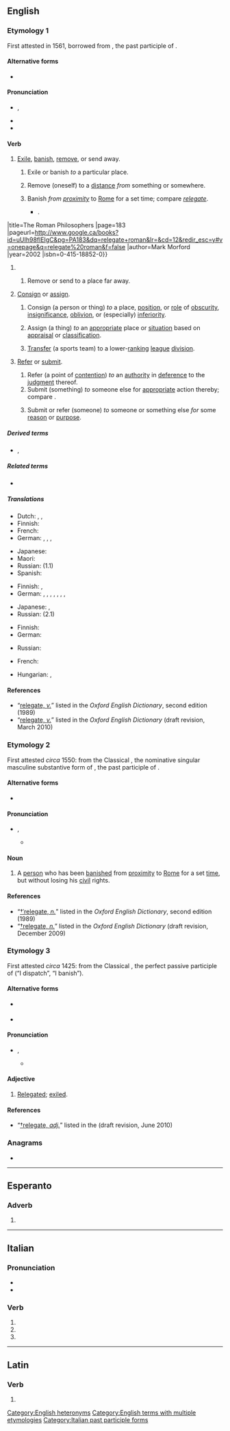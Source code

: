 ==English==
{{was wotd|2012|January|6}}

===Etymology 1===
First attested in 1561, borrowed from {{bor|en|la|relēgātus}}, the past participle of {{m|la|relēgō|t=to dispatch, banish}}.

====Alternative forms====
* {{l|en|religate}} {{defdate|17th century}}

====Pronunciation====
* {{a|RP}} {{enPR|rĕʹlĭgāt}}, {{IPA|en|/ˈɹɛlɪɡeɪt/}}
* {{audio|en|LL-Q1860 (eng)-Vealhurl-relegate1.wav|Audio (UK)}}
* {{audio|en|en-au-relegate.ogg|Audio (AU)}}

====Verb====
{{en-verb}}

# [[exile|Exile]], [[banish]], [[remove]], or send away.
## {{lb|en|transitive|done to a person}} Exile or banish ''to'' a particular place.
## {{lb|en|reflexive|obsolete|rare}} Remove (oneself) to a [[distance]] ''from'' something or somewhere.
## {{lb|en|transitive|historical|Ancient Rome|done to a person}} Banish ''from [[proximity]]'' to [[Rome]] for a set time; compare ''[[relegate#Etymology 2|relegate]]''.
##* {{quote-book|en|passage=Eventually his freedom of speech drove Vespasian to '''relegate''' him a second time, and shortly after he was executed {{...}}.
|title=The Roman Philosophers
|page=183
|pageurl=http://www.google.ca/books?id=uUIh98flEIgC&pg=PA183&dq=relegate+roman&lr=&cd=12&redir_esc=y#v=onepage&q=relegate%20roman&f=false
|author=Mark Morford
|year=2002
|isbn=0-415-18852-0}}
## {{lb|en|transitive|figuratively}} Remove or send to a place far away.
# {{lb|en|transitive|in extended use}} [[consign|Consign]] or [[assign]].
## Consign (a person or thing) ''to'' a place, [[position]], or [[role]] of [[obscurity]], [[insignificance]], [[oblivion]], or (especially) [[inferiority]].
##: {{ux|en|Her bright ideas were '''relegated''' to "tosh" by her manager.}}
## Assign (a thing) ''to'' an [[appropriate]] place or [[situation]] based on [[appraisal]] or [[classification]].
## {{lb|en|sports|chiefly|soccer}} [[transfer|Transfer]] (a sports team) to a lower-[[rank]]ing [[league]] [[division]].
##: {{syn|en|promote}}
##: {{ux|en|After finishing second-bottom in the table, United were '''relegated''' from the division.}}
# {{lb|en|transitive}} [[refer|Refer]] or [[submit]].
## Refer (a point of [[contention]]) ''to'' an [[authority]] in [[deference]] to the [[judgment]] thereof.
## Submit (something) ''to'' someone else for [[appropriate]] action thereby; compare {{m|en|delegate}}.
## {{lb|en|now|_|rare}} Submit or refer (someone) ''to'' someone or something else ''for'' some [[reason]] or [[purpose]].

=====Derived terms=====
* {{l|en|relegated}}, {{l|en|relegating}}

=====Related terms=====
* {{l|en|relegation}}

=====Translations=====
{{trans-top|to exile}}
* Dutch: {{t+|nl|bannen}}, {{t+|nl|verbannen}}, {{t|nl|relegeren}}
* Finnish: {{t+|fi|karkottaa}}
* French: {{t+|fr|reléguer}}
* German: {{t+|de|verbannen}}, {{t+|de|fortschicken}}, {{t+|de|absetzen}}, {{t+|de|relegieren}}
{{trans-mid}}
* Japanese: {{t+|ja|追い払う|tr=oiharau}}
* Maori: {{t|mi|tū(w)hiti}}
* Russian: {{t+check|ru|ссылать}} (1.1)<!-- "(1.1)" - что это? -->
* Spanish: {{t+|es|relegar}}
{{trans-bottom}}

{{trans-top|to consign}}
* Finnish: {{t+|fi|alentaa}}, {{t+|fi|sijoittaa}}
* German: {{t|de|zurückstufen}}, {{t+|de|herabsetzen}}, {{t+|de|degradieren}}, {{t|de|zurückversetzen}}, {{t+|de|herabstufen}}, {{t|de|absteigen lassen}}, {{t+|de|einstufen}}, {{t+|de|zuweisen}}
{{trans-mid}}
* Japanese: {{t|ja|格下げ|alt=格下げする|tr=kakusage suru}}, {{t+|ja|降格|alt=降格させる|tr=kōkaku saseru}}
* Russian: {{t+check|ru|низводить}} (2.1)
{{trans-bottom}}

{{trans-top|to refer}}
* Finnish: {{t+|fi|siirtää}}
* German: {{t+|de|zuweisen}}
{{trans-mid}}
* Russian: {{t+|ru|отсылать|impf}}
{{trans-bottom}}

{{checktrans-top}}
* French: {{t+check|fr|reléguer}}
{{trans-mid}}
* Hungarian: {{t+check|hu|száműz}}, {{t+check|hu|leminősít}}
{{trans-bottom}}

====References====
* “[http://ed2.oed.com/cgi/display/00201959 relegate, ''v.'']” listed in the ''Oxford English Dictionary'', second edition (1989)
* “[http://dictionary.oed.com/cgi/entry/50201955 relegate, ''v.'']” listed in the ''Oxford English Dictionary'' (draft revision, March 2010)

===Etymology 2===
First attested ''circa'' 1550: from the Classical {{etyl|la|en}} {{m|la|relēgātus||banished person, exile}}, the nominative singular masculine substantive form of {{m|la|relēgātus}}, the past participle of {{m|la|relēgō|t=to dispatch, banish}}.

====Alternative forms====
* {{l|en|relagate}} {{defdate|16th century}}

====Pronunciation====
* {{a|RP}} {{enPR|rĕʹlĭgət}}, {{IPA|en|/ˈɹɛlɪɡət/}}
** {{audio|en|LL-Q1860 (eng)-Vealhurl-relegate2.wav|Audio (UK)}}

====Noun====
{{en-noun}}

# {{lb|en|history|obsolete}} A [[person]] who has been [[banish]]ed from [[proximity]] to [[Rome]] for a set [[time]], but without losing his [[civil]] rights.

====References====
* “[http://ed2.oed.com/cgi/display/00201958 †ˈrelegate, ''n.'']” listed in the ''Oxford English Dictionary'', second edition (1989)
* “[http://dictionary.oed.com/cgi/entry/50201954 †relegate, ''n.'']” listed in the ''Oxford English Dictionary'' (draft revision, December 2009)

===Etymology 3===
First attested ''circa'' 1425: from the Classical {{etyl|la|en}} {{m|la|relēgātus}}, the perfect passive participle of {{m|la|relēgō}} (“I dispatch”, “I banish”).

====Alternative forms====
* {{l|enm|relegat}} {{defdate|15th century}}
* {{l|sco|religait}} {{qualifier|Scots, ''{{defdate|16th century}}''}}

====Pronunciation====
* {{a|RP}} {{enPR|rĕʹlĭgət}}, {{IPA|en|/ˈɹɛlɪɡət/}}
** {{audio|en|LL-Q1860 (eng)-Vealhurl-relegate2.wav|Audio (UK)}}

====Adjective====
{{en-adj|-}}

# {{lb|en|archaic}} [[relegated|Relegated]]; [[exile|exiled]].

====References====
* “[http://dictionary.oed.com/cgi/entry/50300176 †relegate, ''adj.'']” listed in the ''{{w|Oxford English Dictionary}}'' (draft revision, June 2010)

===Anagrams===
* {{anagrams|en|a=aeeeglrt|regelate}}

[[Category:English heteronyms]]
[[Category:English terms with multiple etymologies]]
{{topics|en|Roman Empire}}

----

==Esperanto==

===Adverb===
{{eo-part}}

# {{eo-form of|releg|ate}}

----

==Italian==

===Pronunciation===
* {{IPA|it|/re.leˈɡa.te/}}
* {{hyphenation|it|re|le|gà|te}}

===Verb===
{{head|it|verb form}}

# {{inflection of|it|relegare||2|p|pres|indc}}
# {{inflection of|it|relegare||2|p|impr}}
# {{feminine plural of|it|relegato}}

[[Category:Italian past participle forms]]

----

==Latin==

===Verb===
{{la-verb-form|relēgāte}}

# {{inflection of|la|relēgō||2|p|pres|actv|impr}}